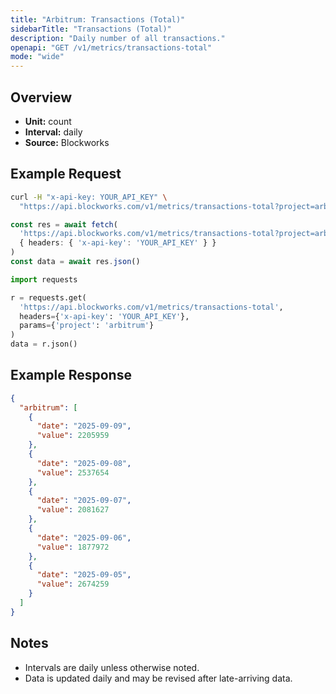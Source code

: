 ```yaml
---
title: "Arbitrum: Transactions (Total)"
sidebarTitle: "Transactions (Total)"
description: "Daily number of all transactions."
openapi: "GET /v1/metrics/transactions-total"
mode: "wide"
---
```


## Overview

- **Unit:** count
- **Interval:** daily
- **Source:** Blockworks

## Example Request

<CodeGroup>

```bash cURL
curl -H "x-api-key: YOUR_API_KEY" \
  "https://api.blockworks.com/v1/metrics/transactions-total?project=arbitrum"
```

```typescript TypeScript
const res = await fetch(
  'https://api.blockworks.com/v1/metrics/transactions-total?project=arbitrum',
  { headers: { 'x-api-key': 'YOUR_API_KEY' } }
)
const data = await res.json()
```

```python Python
import requests

r = requests.get(
  'https://api.blockworks.com/v1/metrics/transactions-total',
  headers={'x-api-key': 'YOUR_API_KEY'},
  params={'project': 'arbitrum'}
)
data = r.json()
```

</CodeGroup>

## Example Response

```json
{
  "arbitrum": [
    {
      "date": "2025-09-09",
      "value": 2205959
    },
    {
      "date": "2025-09-08",
      "value": 2537654
    },
    {
      "date": "2025-09-07",
      "value": 2081627
    },
    {
      "date": "2025-09-06",
      "value": 1877972
    },
    {
      "date": "2025-09-05",
      "value": 2674259
    }
  ]
}
```

## Notes
- Intervals are daily unless otherwise noted.
- Data is updated daily and may be revised after late-arriving data.